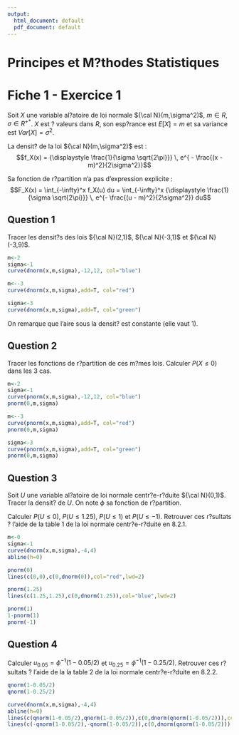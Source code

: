 ```yaml
---
output:
  html_document: default
  pdf_document: default
---
```

# Principes et M?thodes Statistiques
# Fiche 1 - Exercice 1

Soit $X$ une variable al?atoire de loi normale ${\cal N}(m,\sigma^2)$, $m \in R, \sigma \in R^{+*}$. $X$ est ? valeurs dans $R$, son esp?rance est $E[X]=m$ et sa variance est $Var[X]=\sigma^2$.

La densit? de la loi ${\cal N}(m,\sigma^2)$ est : 
$$f_X(x) = {\displaystyle \frac{1}{\sigma \sqrt{2\pi}}} \, e^{  - \frac{(x - m)^2}{2\sigma^2}}$$ 

Sa fonction de r?partition n'a pas d'expression explicite :
$$F_X(x) = \int_{-\infty}^x f_X(u) du = \int_{-\infty}^x {\displaystyle \frac{1}{\sigma \sqrt{2\pi}}} \, e^{- \frac{(u - m)^2}{2\sigma^2}} du$$ 

## Question 1

Tracer les densit?s des lois ${\cal N}(2,1)$, ${\cal N}(-3,1)$ et ${\cal N}(-3,9)$.

```r
m<-2
sigma<-1
curve(dnorm(x,m,sigma),-12,12, col="blue")

m<--3
curve(dnorm(x,m,sigma),add=T, col="red")

sigma<-3
curve(dnorm(x,m,sigma),add=T, col="green")

```

On remarque que l'aire sous la densit? est constante (elle vaut 1).

## Question 2

Tracer les fonctions de r?partition de ces m?mes lois. Calculer $P(X \leq 0)$ dans les 3 cas.

```r

m<-2
sigma<-1
curve(pnorm(x,m,sigma),-12,12, col="blue")
pnorm(0,m,sigma)

m<--3
curve(pnorm(x,m,sigma),add=T, col="red")
pnorm(0,m,sigma)

sigma<-3
curve(pnorm(x,m,sigma),add=T, col="green")
pnorm(0,m,sigma)

```
## Question 3

Soit $U$ une variable al?atoire de loi normale centr?e-r?duite ${\cal N}(0,1)$. Tracer la densit? de $U$. On note $\phi$ sa fonction de r?partition.

Calculer $P(U \leq 0)$, $P(U \leq 1.25)$, $P(U \leq 1)$ et $P(U \leq -1)$. Retrouver ces r?sultats ? l'aide de la table 1 de la loi normale centr?e-r?duite en 8.2.1.

```r
m<-0
sigma<-1
curve(dnorm(x,m,sigma),-4,4)
abline(h=0)

pnorm(0)
lines(c(0,0),c(0,dnorm(0)),col="red",lwd=2)

pnorm(1.25)
lines(c(1.25,1.25),c(0,dnorm(1.25)),col="blue",lwd=2)

pnorm(1)
1-pnorm(1)
pnorm(-1)
```
## Question 4

Calculer $u_{0.05} = \phi^{-1}(1-0.05/2)$ et $u_{0.25} = \phi^{-1}(1-0.25/2)$. Retrouver ces r?sultats ? l'aide de la la table 2 de la loi normale centr?e-r?duite en 8.2.2. 

```r
qnorm(1-0.05/2)
qnorm(1-0.25/2)

curve(dnorm(x,m,sigma),-4,4)
abline(h=0)
lines(c(qnorm(1-0.05/2),qnorm(1-0.05/2)),c(0,dnorm(qnorm(1-0.05/2))),col="blue",lwd=2)
lines(c(-qnorm(1-0.05/2),-qnorm(1-0.05/2)),c(0,dnorm(qnorm(1-0.05/2))),col="blue",lwd=2)

```

